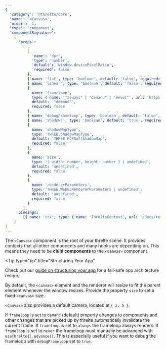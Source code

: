 ```yaml
---
{
  'category': '@threlte/core',
  'name': '<Canvas>',
  'order': -1,
  'type': 'component',
  'componentSignature':
    {
      'props':
        [
          {
            'name': 'dpr',
            'type': 'number',
            'default': 'window.devicePixelRatio',
            'required': false
          },
          { name: 'flat', type: 'boolean', default: 'false', required: false },
          { name: 'linear', type: 'boolean', default: 'false', required: false },
          {
            name: 'frameloop',
            type: { name: '"always" | "demand" | "never"', url: 'https://google.com' },
            default: '"demand"',
            required: false
          },
          { name: 'debugFrameloop', type: 'boolean', default: 'false', required: false },
          { name: 'shadows', type: 'boolean', default: 'true', required: false },
          {
            name: 'shadowMapType',
            type: 'THREE.ShadowMapType',
            default: 'THREE.PCFSoftShadowMap',
            required: false
          },
          {
            name: 'size',
            type: '{ width: number, height: number } | undefined',
            default: 'undefined',
            required: false
          },
          {
            name: 'rendererParameters',
            type: 'THREE.WebGLRendererParameters | undefined',
            default: 'undefined',
            required: false
          }
        ],
      bindings:
        [{ name: 'ctx', type: { name: 'ThrelteContext', url: '/docs/reference/core/use-threlte' } }]
    }
}
---
```


The `<Canvas>` component is the root of your threlte scene. It provides contexts that all other components and many hooks are depending on. This means they need to be **child components** to the `<Canvas>` component.

<Tip
  type="tip"
  title="Structuring Your App"
>

Check out our [guide on structuring your
app](/docs/learn/basics/context#recommended-app-structure) for a fail-safe app architecture recipe.

</Tip>

By default, the `<canvas>` element and the renderer will resize to fit the parent element whenever the window resizes. Provide the property `size` to set a fixed `<canvas>` size.

`<Canvas>` also provides a default camera, located at `{ z: 5 }`.

If `frameloop` is set to `demand` (default) property changes to components and other changes that are picked up by threlte automatically invalidate the current frame.
If `frameloop` is set to `always` the frameloop always renders.
If `frameloop` is set to `never` the frameloop must manually be advanced with `useThrelte().advance()`. This is especially useful if you want to debug the frameloop with `debugFrameloop` set to `true`.
